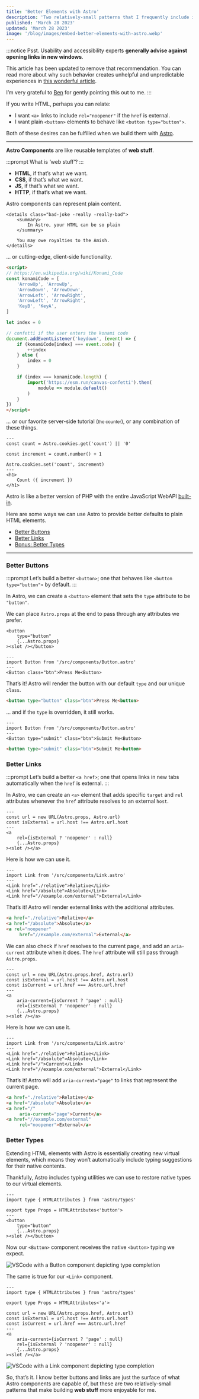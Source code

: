 ```yaml
---
title: 'Better Elements with Astro'
description: 'Two relatively-small patterns that I frequently include in any new project.'
published: 'March 28 2023'
updated: 'March 28 2023'
image: '/blog/images/embed-better-elements-with-astro.webp'
---
```


:::notice
Psst.
Usability and accessibility experts **generally advise against opening links in new windows**.

This article has been updated to remove that recommendation.
You can read more about why such behavior creates unhelpful and unpredictable experiences in [this wonderful article](https://adrianroselli.com/2020/02/link-targets-and-3-2-5.html).

I’m very grateful to [Ben](https://benmyers.dev/) for gently pointing this out to me.
:::

If you write HTML, perhaps you can relate:

- I want `<a>` links to include `rel="noopener"` if the `href` is external.
- I want plain `<button>` elements to behave like `<button type="button">`.

Both of these desires can be fulfilled when we build them with [Astro](https://docs.astro.build/en/core-concepts/astro-components/).

---

**Astro Components** are like reusable templates of **web stuff**.

:::prompt
What is ‘web stuff’?
:::

- **HTML**, if that’s what we want.
- **CSS**, if that’s what we want.
- **JS**, if that’s what we want.
- **HTTP**, if that’s what we want.

Astro components can represent plain content.

```astro
<details class="bad-joke -really -really-bad">
	<summary>
		In Astro, your HTML can be so plain
	</summary>
	
	You may owe royalties to the Amish.
</details>
```

... or cutting-edge, client-side functionality.

```html
<script>
// https://en.wikipedia.org/wiki/Konami_Code
const konamiCode = [
	'ArrowUp', 'ArrowUp',
	'ArrowDown', 'ArrowDown',
	'ArrowLeft', 'ArrowRight',
	'ArrowLeft', 'ArrowRight',
	'KeyB', 'KeyA',
]

let index = 0

// confetti if the user enters the konami code
document.addEventListener('keydown', (event) => {
	if (konamiCode[index] === event.code) {
		++index
	} else {
		index = 0
	}

	if (index === konamiCode.length) {
		import('https://esm.run/canvas-confetti').then(
			module => module.default()
		)
	}
})
</script>
```

... or our favorite server-side tutorial (<small>the counter</small>),
or any combination of these things.

```astro
---
const count = Astro.cookies.get('count') || '0'

const increment = count.number() + 1

Astro.cookies.set('count', increment)
---
<h1>
	Count ({ increment })
</h1>
```

Astro is like a better version of PHP with the entire JavaScript WebAPI [built-in](https://github.com/withastro/astro/tree/main/packages/webapi#features).

Here are some ways we can use Astro to provide better defaults to plain HTML elements.

- [Better Buttons](#better-buttons)
- [Better Links](#better-links)
- [Bonus: Better Types](#better-types)

---

### Better Buttons

:::prompt
Let’s build a better `<button>`; one that behaves like `<button type="button">` by default.
:::

In Astro, we can create a `<button>` element that sets the `type` attribute to be `"button"`.

We can place `Astro.props` at the end to pass through any attributes we prefer.

```astro { "file": "/src/components/Button.astro" }
<button
	type="button"
	{...Astro.props}
><slot /></button>
```

```astro { "file": "/src/pages/index.astro" }
---
import Button from '/src/components/Button.astro'
---
<Button class="btn">Press Me<Button>
```

That’s it!
Astro will render the button with our default `type` and our unique `class`.

```html { "file": "/dist/index.html" }
<button type="button" class="btn">Press Me<button>
```

... and if the `type` is overridden, it still works.

```astro { "file": "/src/pages/index.astro" }
---
import Button from '/src/components/Button.astro'
---
<Button type="submit" class="btn">Submit Me<Button>
```

```html { "file": "/dist/index.html" }
<button type="submit" class="btn">Submit Me<button>
```

### Better Links

:::prompt
Let’s build a better `<a href>`; one that opens links in new tabs automatically when the `href` is external.
:::

In Astro, we can create an `<a>` element that adds specific `target` and `rel` attributes whenever the `href` attribute resolves to an external `host`.

```astro { "file": "/src/components/Link.astro" }
---
const url = new URL(Astro.props, Astro.url)
const isExternal = url.host !== Astro.url.host
---
<a
	rel={isExternal ? 'noopener' : null}
	{...Astro.props}
><slot /></a>
```

Here is how we can use it.

```astro { "file": "/src/pages/index.astro" }
---
import Link from '/src/components/Link.astro'
---
<Link href="./relative">Relative</Link>
<Link href="/absolute">Absolute</Link>
<Link href="//example.com/external">External</Link>
```

That’s it!
Astro will render external links with the additional attributes.

```html { "file": "/dist/index.html" }
<a href="./relative">Relative</a>
<a href="/absolute">Absolute</a>
<a rel="noopener"
	 href="//example.com/external">External</a>
```

We can also check if `href` resolves to the current page,
and add an `aria-current` attribute when it does. 
The `href` attribute will still pass through `Astro.props`.

```astro { "file": "/src/components/Link.astro" }
---
const url = new URL(Astro.props.href, Astro.url)
const isExternal = url.host !== Astro.url.host
const isCurrent = url.href === Astro.url.href
---
<a
	aria-current={isCurrent ? 'page' : null}
	rel={isExternal ? 'noopener' : null}
	{...Astro.props}
><slot /></a>
```

Here is how we can use it.

```astro { "file": "/src/pages/index.astro" }
---
import Link from '/src/components/Link.astro'
---
<Link href="./relative">Relative</Link>
<Link href="/absolute">Absolute</Link>
<Link href="/">Current</Link>
<Link href="//example.com/external">External</Link>
```

That’s it!
Astro will add `aria-current="page"` to links that represent the current page.

```html { "file": "/dist/index.html" }
<a href="./relative">Relative</a>
<a href="/absolute">Absolute</a>
<a href="/"
	 aria-current="page">Current</a>
<a href="//example.com/external"
	 rel="noopener">External</a>
```

### Better Types

Extending HTML elements with Astro is essentially creating new virtual elements,
which means they won’t automatically include typing suggestions for their native contents.

Thankfully, Astro includes typing utilities we can use to restore native types to our virtual elements.

```astro { "file": "/src/components/Button.astro" }
---
import type { HTMLAttributes } from 'astro/types'

export type Props = HTMLAttributes<'button'>
---
<button
	type="button"
	{...Astro.props}
><slot /></button>
```

Now our `<Button>` component receives the native `<button>` typing we expect.

![VSCode with a Button component depicting type completion](/blog/images/typed-button-component.webp)

The same is true for our `<Link>` component.

```astro { "file": "/src/components/Link.astro" }
---
import type { HTMLAttributes } from 'astro/types'

export type Props = HTMLAttributes<'a'>

const url = new URL(Astro.props.href, Astro.url)
const isExternal = url.host !== Astro.url.host
const isCurrent = url.href === Astro.url.href
---
<a
	aria-current={isCurrent ? 'page' : null}
	rel={isExternal ? 'noopener' : null}
	{...Astro.props}
><slot /></a>
```

![VSCode with a Link component depicting type completion](/blog/images/typed-link-component.webp)

So, that’s it.
I know better buttons and links are just the surface of what Astro components are capable of,
but these are two relatively-small patterns that make building **web stuff** more enjoyable for me.

